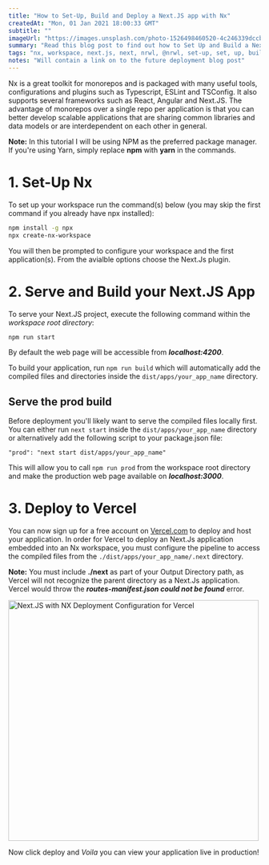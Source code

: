 ```yaml
---
title: "How to Set-Up, Build and Deploy a Next.JS app with Nx"
createdAt: "Mon, 01 Jan 2021 18:00:33 GMT"
subtitle: ""
imageUrl: "https://images.unsplash.com/photo-1526498460520-4c246339dccb?ixid=MXwxMjA3fDB8MHxwaG90by1wYWdlfHx8fGVufDB8fHw"
summary: "Read this blog post to find out how to Set Up and Build a Next.Js application with Nx using the new @nrwl/next plugin. Then also find out how to deploy it to Vercel."
tags: "nx, workspace, next.js, next, nrwl, @nrwl, set-up, set, up, build, deplo"
notes: "Will contain a link on to the future deployment blog post"
---
```


Nx is a great toolkit for monorepos and is packaged with many useful tools, configurations and plugins such as Typescript, ESLint and TSConfig.
It also supports several frameworks such as React, Angular and Next.JS. The advantage of monorepos over a single repo per application is
that you can better develop scalable applications that are sharing common libraries and data models or are interdependent on each other in general.

**Note:** In this tutorial I will be using NPM as the preferred package manager. If you're using Yarn, simply replace **npm** with **yarn** in the commands.

# 1. Set-Up Nx

To set up your workspace run the command(s) below (you may skip the first command if you already have npx installed):

```bash
npm install -g npx
npx create-nx-workspace
```

You will then be prompted to configure your workspace and the first application(s). From the avialble options choose the Next.Js plugin.

# 2. Serve and Build your Next.JS App

To serve your Next.JS project, execute the following command within the _workspace root directory_:

```bash
npm run start
```

By default the web page will be accessible from **_localhost:4200_**.

To build your application, run `npm run build` which will automatically add the compiled files and directories inside
the `dist/apps/your_app_name` directory.

## Serve the prod build

Before deployment you'll likely want to serve the compiled files locally first. You can either run `next start` inside the
`dist/apps/your_app_name` directory or alternatively add the following script to your package.json file:

`"prod": "next start dist/apps/your_app_name"`

This will allow you to call `npm run prod` from the workspace root directory and make the production web page available on **_localhost:3000_**.

# 3. Deploy to Vercel

You can now sign up for a free account on <a href="https://wwww.vercel.com">Vercel.com</a> to deploy and host your application.
In order for Vercel to deploy an Next.Js application embedded into an Nx workspace, you must configure the pipeline to access the compiled files
from the `./dist/apps/your_app_name/.next` directory.

**Note:** You must include **./next** as part of your Output Directory path, as Vercel will not recognize the parent directory as a Next.Js application.
Vercel would throw the <i><b>routes-manifest.json could not be found</b></i> error.

<div className="text-center">
  <Image
    src="/posts/how-to-set-up-next-js-with-nx/vercel_next_js_nx.png"
    width="500"
    height="480"
    objectFit="contain"
    alt="Next.JS with NX Deployment Configuration for Vercel"
  />
</div>

Now click deploy and _Voila_ you can view your application live in production!
